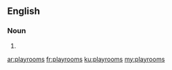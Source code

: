 ==English==

===Noun===
{{head|en|plural}}

# {{plural of|playroom|lang=en|nocat=1}}

[[ar:playrooms]]
[[fr:playrooms]]
[[ku:playrooms]]
[[my:playrooms]]